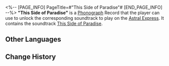<%-- [PAGE_INFO]
PageTitle=#"This Side of Paradise"#
[END_PAGE_INFO] --%>
{{Item Infobox
|id          = 210306
|image       = Item This Side of Paradise.png
|type        = Disk
|invCategory = Valuables
|rarity      = 3
|effect      = 
|description = A record that can be played on the Express' phonograph. It might be a chance acquisition or a gift from someone else. All sorts of memories surge up when the music plays &mdash; the smiles, encounters, touches, and the excitement of battle. Maybe that is why people still collect records even as society rapidly advances.<br />The current record contains the track "This Side of Paradise."
}}
{{Description|''Imagine a dreamscape where you have total control over yourself and can obtain every wonder imaginable.''}}
'''"This Side of Paradise"''' is a [[Phonograph]] Record that the player can use to unlock the corresponding soundtrack to play on the [[Astral Express]]. It contains the soundtrack [[This Side of Paradise]].

==Other Languages==
{{Other Languages
|en   = "This Side of Paradise"
|zhs  = 《尘世乐园》
|zht  = 《塵世樂園》
|ja   = 『俗世の楽園』
|ko   = ≪속세의 낙원≫
|es   = Este lado del paraíso
|fr   = «&nbsp;This Side of Paradise&nbsp;»
|ru   = This Side of Paradise
|th   = "This Side of Paradise"
|vi   = Phía Bên Kia Địa Ngục
|de   = „Sterbliches Paradies“
|id   = "This Side of Paradise"
|pt   = "This Side of Paradise"
}}

==Change History==
{{Change History|2.0}}